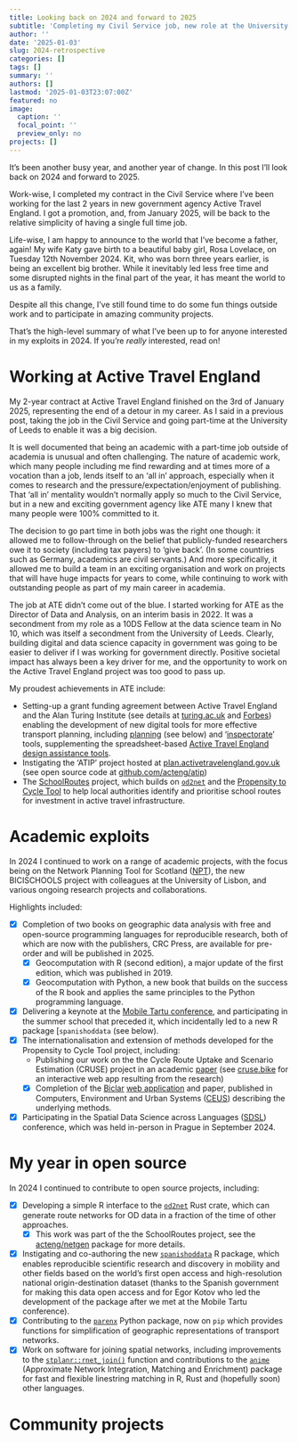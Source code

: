 ```yaml
---
title: Looking back on 2024 and forward to 2025
subtitle: 'Completing my Civil Service job, new role at the University of Leeds and family updates'
author: ''
date: '2025-01-03'
slug: 2024-retrospective
categories: []
tags: []
summary: ''
authors: []
lastmod: '2025-01-03T23:07:00Z'
featured: no
image:
  caption: ''
  focal_point: ''
  preview_only: no
projects: []
---
```


It's been another busy year, and another year of change.
In this post I'll look back on 2024 and forward to 2025.

Work-wise, I completed my contract in the Civil Service where I've been working for the last 2 years in new government agency Active Travel England.
I got a promotion, and, from January 2025, will be back to the relative simplicity of having a single full time job.

Life-wise, I am happy to announce to the world that I've become a father, again!
My wife Katy gave birth to a beautiful baby girl, Rosa Lovelace, on Tuesday 12th November 2024.
Kit, who was born three years earlier, is being an excellent big brother.
While it inevitably led less free time and some disrupted nights in the final part of the year, it has meant the world to us as a family.

Despite all this change, I've still found time to do some fun things outside work and to participate in amazing community projects.

That's the high-level summary of what I've been up to for anyone interested in my exploits in 2024.
If you're *really* interested, read on!

# Working at Active Travel England

My 2-year contract at Active Travel England finished on the 3rd of January 2025, representing the end of a detour in my career.
As I said in a previous post, taking the job in the Civil Service and going part-time at the University of Leeds to enable it was a big decision.

It is well documented that being an academic with a part-time job outside of academia is unusual and often challenging.
The nature of academic work, which many people including me find rewarding and at times more of a vocation than a job, lends itself to an 'all in' approach, especially when it comes to research and the pressure/expectation/enjoyment of publishing.
That 'all in' mentality wouldn't normally apply so much to the Civil Service, but in a new and exciting government agency like ATE many I knew that many people were 100% committed to it.

The decision to go part time in both jobs was the right one though: it allowed me to follow-through on the belief that publicly-funded researchers owe it to society (including tax payers) to 'give back'.
(In some countries such as Germany, academics are civil servants.)
And more specifically, it allowed me to build a team in an exciting organisation and work on projects that will have huge impacts for years to come, while continuing to work with outstanding people as part of my main career in academia.

The job at ATE didn't come out of the blue.
I started working for ATE as the Director of Data and Analysis, on an interim basis in 2022.
It was a secondment from my role as a 10DS Fellow at the data science team in No 10, which was itself a secondment from the University of Leeds.
Clearly, building digital and data science capacity in government was going to be easier to deliver if I was working for government directly.
Positive societal impact has always been a key driver for me, and the opportunity to work on the Active Travel England project was too good to pass up.

My proudest achievements in ATE include:

- Setting-up a grant funding agreement between Active Travel England and the Alan Turing Institute (see details at [turing.ac.uk](https://www.turing.ac.uk/news/alan-turing-institute-brings-data-expertise-nationwide-walking-and-cycling-schemes) and [Forbes](https://www.forbes.com/sites/carltonreid/2023/04/04/active-travel-england-partners-with-alan-turing-institute-to-leverage-data-into-investment/)) enabling the development of new digital tools for more effective transport planning, including [planning](https://plan.activetravelengland.gov.uk) (see below) and '[inspectorate](https://acteng.github.io/inspectorate_tools/)' tools, supplementing the spreadsheet-based [Active Travel England design assistance tools](https://www.gov.uk/government/publications/active-travel-england-design-assistance-tools).
<!-- (Incidentally, this was the first submission that ATE sent to then new government led by Rishi Sunak after the tumultuous and short-lived Liz Truss premiership.) -->
- Instigating the 'ATIP' project hosted at [plan.activetravelengland.gov.uk](https://plan.activetravelengland.gov.uk) (see open source code at [github.com/acteng/atip](https://github.com/acteng/atip))
- The [SchoolRoutes](https://acteng.github.io/netgen/articles/schoolroutes.html) project, which builds on [`od2net`](https://od2net.org) and the [Propensity to Cycle Tool](https://www.pct.bike) to help local authorities identify and prioritise school routes for investment in active travel infrastructure.

# Academic exploits

In 2024 I continued to work on a range of academic projects, with the focus being on the Network Planning Tool for Scotland ([NPT](https://www.npt.scot/)), the new BICISCHOOLS project with colleagues at the University of Lisbon, and various ongoing research projects and collaborations.

Highlights included:

- [x] Completion of two books on geographic data analysis with free and open-source programming languages for reproducible research, both of which are now with the publishers, CRC Press, are available for pre-order and will be published in 2025.
  - [x] Geocomputation with R (second edition), a major update of the first edition, which was published in 2019.
  - [x] Geocomputation with Python, a new book that builds on the success of the R book and applies the same principles to the Python programming language.
- [x] Delivering a keynote at the [Mobile Tartu conference](https://www.robinlovelace.net/post/tartu2024/), and participating in the summer school that preceded it, which incidentally led to a new R package [`spanishoddata` (see below).
- [x] The internationalisation and extension of methods developed for the Propensity to Cycle Tool project, including:
  - Publishing our work on the the Cycle Route Uptake and Scenario Estimation (CRUSE) project in an academic [paper](https://www.robinlovelace.net/publication/lovelace-cycle-2024/) (see [cruse.bike](https://cruse.bike/) for an interactive web app resulting from the research)
  - [x] Completion of the [Biclar](https://www.tmlmobilidade.pt/comunicacao/noticias/biclar-tml-chama-municipios-a-debater-rumo-a-um-futuro-ciclavel/) [web application](https://u-shift.github.io/biclarwww/) and paper, published in Computers, Environment and Urban Systems ([CEUS](https://www.sciencedirect.com/science/article/pii/S0198971522000731)) describing the underlying methods.

- [x] Participating in the Spatial Data Science across Languages ([SDSL](https://spatial-data-science.github.io/2024/)) conference, which was held in-person in Prague in September 2024.

# My year in open source

In 2024 I continued to contribute to open source projects, including:

- [x] Developing a simple R interface to the [`od2net`](https://od2net.org) Rust crate, which can generate route networks for OD data in a fraction of the time of other approaches.
  - [x] This work was part of the the SchoolRoutes project, see the [acteng/netgen](https://acteng.github.io/netgen/) package for more details.
- [x] Instigating and co-authoring the new [`spanishoddata`](https://github.com/ropenspain/spanishoddata) R package, which enables reproducible scientific research and discovery in mobility and other fields based on the world's first open access and high-resolution national origin-destination dataset (thanks to the Spanish government for making this data open access and for Egor Kotov who led the development of the package after we met at the Mobile Tartu conference).
- [x] Contributing to the [`parenx`](https://github.com/anisotropi4/parenx) Python package, now on `pip` which provides functions for simplification of geographic representations of transport networks.
- [x] Work on software for joining spatial networks, including improvements to the [`stplanr::rnet_join()`](https://docs.ropensci.org/stplanr/reference/rnet_join.html) function and contributions to the [`anime`](https://github.com/josiahparry/anime) (Approximate Network Integration, Matching and Enrichment) package for fast and flexible linestring matching in R, Rust and (hopefully soon) other languages.

# Community projects



<!-- 


# Thoughts on 2025

# References


![](images/paste-2.png)

![](images/paste-3.png) -->